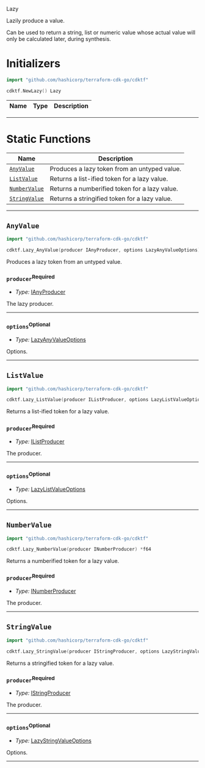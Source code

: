 Lazy <a name="Lazy" id="cdktf.Lazy"></a>

Lazily produce a value.

Can be used to return a string, list or numeric value whose actual value
will only be calculated later, during synthesis.

# Initializers <a name="Initializers" id="cdktf.Lazy.Initializer"></a>

```go
import "github.com/hashicorp/terraform-cdk-go/cdktf"

cdktf.NewLazy() Lazy
```

| **Name** | **Type** | **Description** |
| --- | --- | --- |

---


# Static Functions <a name="Static Functions" id="Static Functions"></a>

| **Name** | **Description** |
| --- | --- |
| <code><a href="#cdktf.Lazy.anyValue">AnyValue</a></code> | Produces a lazy token from an untyped value. |
| <code><a href="#cdktf.Lazy.listValue">ListValue</a></code> | Returns a list-ified token for a lazy value. |
| <code><a href="#cdktf.Lazy.numberValue">NumberValue</a></code> | Returns a numberified token for a lazy value. |
| <code><a href="#cdktf.Lazy.stringValue">StringValue</a></code> | Returns a stringified token for a lazy value. |

---

## `AnyValue` <a name="AnyValue" id="cdktf.Lazy.anyValue"></a>

```go
import "github.com/hashicorp/terraform-cdk-go/cdktf"

cdktf.Lazy_AnyValue(producer IAnyProducer, options LazyAnyValueOptions) IResolvable
```

Produces a lazy token from an untyped value.

### `producer`<sup>Required</sup> <a name="producer" id="cdktf.Lazy.anyValue.parameter.producer"></a>

- *Type:* <a href="#cdktf.IAnyProducer">IAnyProducer</a>

The lazy producer.

---

### `options`<sup>Optional</sup> <a name="options" id="cdktf.Lazy.anyValue.parameter.options"></a>

- *Type:* <a href="#cdktf.LazyAnyValueOptions">LazyAnyValueOptions</a>

Options.

---

## `ListValue` <a name="ListValue" id="cdktf.Lazy.listValue"></a>

```go
import "github.com/hashicorp/terraform-cdk-go/cdktf"

cdktf.Lazy_ListValue(producer IListProducer, options LazyListValueOptions) *[]*string
```

Returns a list-ified token for a lazy value.

### `producer`<sup>Required</sup> <a name="producer" id="cdktf.Lazy.listValue.parameter.producer"></a>

- *Type:* <a href="#cdktf.IListProducer">IListProducer</a>

The producer.

---

### `options`<sup>Optional</sup> <a name="options" id="cdktf.Lazy.listValue.parameter.options"></a>

- *Type:* <a href="#cdktf.LazyListValueOptions">LazyListValueOptions</a>

Options.

---

## `NumberValue` <a name="NumberValue" id="cdktf.Lazy.numberValue"></a>

```go
import "github.com/hashicorp/terraform-cdk-go/cdktf"

cdktf.Lazy_NumberValue(producer INumberProducer) *f64
```

Returns a numberified token for a lazy value.

### `producer`<sup>Required</sup> <a name="producer" id="cdktf.Lazy.numberValue.parameter.producer"></a>

- *Type:* <a href="#cdktf.INumberProducer">INumberProducer</a>

The producer.

---

## `StringValue` <a name="StringValue" id="cdktf.Lazy.stringValue"></a>

```go
import "github.com/hashicorp/terraform-cdk-go/cdktf"

cdktf.Lazy_StringValue(producer IStringProducer, options LazyStringValueOptions) *string
```

Returns a stringified token for a lazy value.

### `producer`<sup>Required</sup> <a name="producer" id="cdktf.Lazy.stringValue.parameter.producer"></a>

- *Type:* <a href="#cdktf.IStringProducer">IStringProducer</a>

The producer.

---

### `options`<sup>Optional</sup> <a name="options" id="cdktf.Lazy.stringValue.parameter.options"></a>

- *Type:* <a href="#cdktf.LazyStringValueOptions">LazyStringValueOptions</a>

Options.

---


